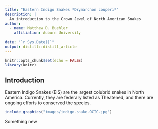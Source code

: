 ```yaml
---
title: "Eastern Indigo Snakes *Drymarchon couperi*"
description: |
  An introduction to the Crown Jewel of North American Snakes
author:
  - name: Matthew D. Buehler
    affiliation: Auburn University
    
date: "`r Sys.Date()`"
output: distill::distill_article
---
```


```r
knitr::opts_chunk$set(echo = FALSE)
library(knitr)
```

## Introduction

Eastern Indigo Snakes (EIS) are the largest colubrid snakes in North America.
Currently, they are federally listed as Theatened, and there are ongoing efforts to conserved the species. 


```r
include_graphics("images/indigo-snake-OCIC.jpg")
```

Something new